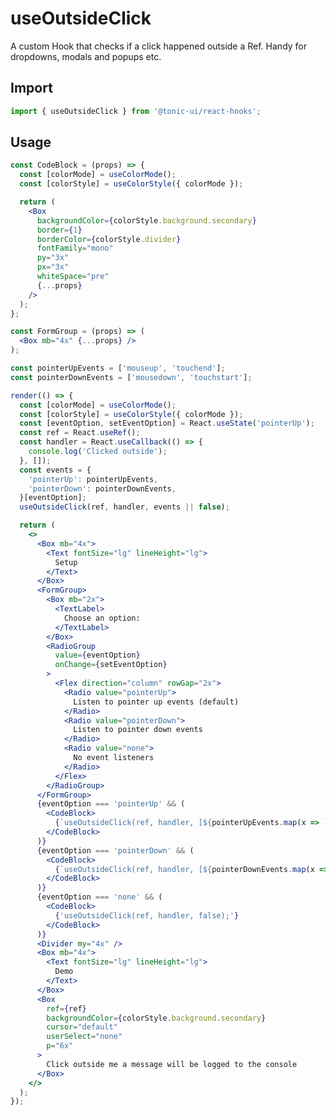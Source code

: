 # useOutsideClick

A custom Hook that checks if a click happened outside a Ref. Handy for dropdowns, modals and popups etc.

## Import

```js
import { useOutsideClick } from '@tonic-ui/react-hooks';
```

## Usage

```jsx noInline
const CodeBlock = (props) => {
  const [colorMode] = useColorMode();
  const [colorStyle] = useColorStyle({ colorMode });

  return (
    <Box
      backgroundColor={colorStyle.background.secondary}
      border={1}
      borderColor={colorStyle.divider}
      fontFamily="mono"
      py="3x"
      px="3x"
      whiteSpace="pre"
      {...props}
    />
  );
};

const FormGroup = (props) => (
  <Box mb="4x" {...props} />
);

const pointerUpEvents = ['mouseup', 'touchend'];
const pointerDownEvents = ['mousedown', 'touchstart'];

render(() => {
  const [colorMode] = useColorMode();
  const [colorStyle] = useColorStyle({ colorMode });
  const [eventOption, setEventOption] = React.useState('pointerUp');
  const ref = React.useRef();
  const handler = React.useCallback(() => {
    console.log('Clicked outside');
  }, []);
  const events = {
    'pointerUp': pointerUpEvents,
    'pointerDown': pointerDownEvents,
  }[eventOption];
  useOutsideClick(ref, handler, events || false);

  return (
    <>
      <Box mb="4x">
        <Text fontSize="lg" lineHeight="lg">
          Setup
        </Text>
      </Box>
      <FormGroup>
        <Box mb="2x">
          <TextLabel>
            Choose an option:
          </TextLabel>
        </Box>
        <RadioGroup
          value={eventOption}
          onChange={setEventOption}
        >
          <Flex direction="column" rowGap="2x">
            <Radio value="pointerUp">
              Listen to pointer up events (default)
            </Radio>
            <Radio value="pointerDown">
              Listen to pointer down events
            </Radio>
            <Radio value="none">
              No event listeners
            </Radio>
          </Flex>
        </RadioGroup>
      </FormGroup>
      {eventOption === 'pointerUp' && (
        <CodeBlock>
          {`useOutsideClick(ref, handler, [${pointerUpEvents.map(x => `'${x}'`).join(', ')}]);`}
        </CodeBlock>
      )}
      {eventOption === 'pointerDown' && (
        <CodeBlock>
          {`useOutsideClick(ref, handler, [${pointerDownEvents.map(x => `'${x}'`).join(', ')}]);`}
        </CodeBlock>
      )}
      {eventOption === 'none' && (
        <CodeBlock>
          {'useOutsideClick(ref, handler, false);'}
        </CodeBlock>
      )}
      <Divider my="4x" />
      <Box mb="4x">
        <Text fontSize="lg" lineHeight="lg">
          Demo
        </Text>
      </Box>
      <Box
        ref={ref}
        backgroundColor={colorStyle.background.secondary}
        cursor="default"
        userSelect="none"
        p="6x"
      >
        Click outside me a message will be logged to the console
      </Box>
    </>
  );
});
```
